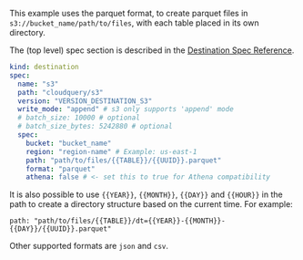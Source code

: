 This example uses the parquet format, to create parquet files in `s3://bucket_name/path/to/files`, with each table placed in its own directory.

The (top level) spec section is described in the [Destination Spec Reference](/docs/reference/destination-spec).

```yaml copy
kind: destination
spec:
  name: "s3"
  path: "cloudquery/s3"
  version: "VERSION_DESTINATION_S3"
  write_mode: "append" # s3 only supports 'append' mode
  # batch_size: 10000 # optional
  # batch_size_bytes: 5242880 # optional
  spec:
    bucket: "bucket_name"
    region: "region-name" # Example: us-east-1
    path: "path/to/files/{{TABLE}}/{{UUID}}.parquet"
    format: "parquet"
    athena: false # <- set this to true for Athena compatibility
```

It is also possible to use `{{YEAR}}`, `{{MONTH}}`, `{{DAY}}` and `{{HOUR}}` in the path to create a directory structure based on the current time. For example:

```
path: "path/to/files/{{TABLE}}/dt={{YEAR}}-{{MONTH}}-{{DAY}}/{{UUID}}.parquet"
```

Other supported formats are `json` and `csv`.